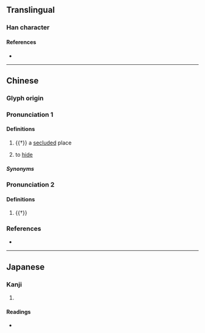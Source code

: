 {{character info}}
==Translingual==

===Han character===
{{Han char|rn=9|rad=人|as=09|sn=11|four=27241|canj=OSTT|ids=⿰亻屏}}

====References====
* {{Han ref|kx=0110.070|dkj=00839|dj=0235.020|hdz=10198.020|uh=504B|ud=20555|bh=D452|bd=54354}}

----

==Chinese==
{{zh-forms|alt=𠌸}}

===Glyph origin===
{{Han etym}}

===Pronunciation 1===
{{zh-pron
|m=bìng
|c=bing6,beng3
|c_note=bing6 - literary; beng3 - vernacular
|c-t=
|g=
|h=pfs=;gd=biang4
|j=
|md=
|mn=
|mn-t=
|w=
|x=
|mc=y
|oc=y
|cat=n,v
}}

====Definitions====
{{zh-hanzi}}

# {{†}} a [[secluded]] place
# {{lb|zh|Hakka|Cantonese}} to [[hide]]
#: {{zh-alt-inline|㔷}}

=====Synonyms=====
{{zh-dial|藏}}
{{zh-dial|躲}}

===Pronunciation 2===
{{zh-pron
|m=bìng
|c=bing2
|c-t=
|g=
|h=pfs=;gd=biang3
|j=
|md=
|mn=
|mn-t=
|w=
|x=
|cat=n,v
}}

====Definitions====
{{zh-hanzi}}

# {{†}} {{zh-alt form|摒|to [[abandon]]; to [[discard]]}}

===References===
* {{R:yue:Hanzi}}
----

==Japanese==

===Kanji===
{{ja-kanji|grade=|rs=人09}}

# {{rfdef|ja|sort=人09}}

====Readings====
* {{ja-readings|on=へい|kun=}}